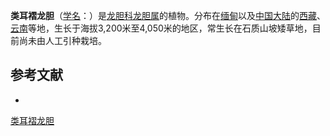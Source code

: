 {{Speciesbox
| name = 类耳褶龙胆
| status = 
| status_system = 
| image =
| genus = Gentiana
| species = otophoroides
| authority = H. Smith
}}

'''类耳褶龙胆'''（[[学名|学名]]：{{lang|la|''Gentiana otophoroides''}}）是[[龙胆科|龙胆科]][[龙胆属|龙胆属]]的植物。分布在[[缅甸|缅甸]]以及[[中国大陆|中国大陆]]的[[西藏|西藏]]、[[云南|云南]]等地，生长于海拔3,200米至4,050米的地区，常生长在石质山坡矮草地，目前尚未由人工引种栽培。

== 参考文献 ==
<div class="references-small">
* {{cite web| url =http://www.bioinfo.cn/db05/KmzwSpecies.php?action=view&id=8095| title =类耳褶龙胆| work =《中国高等植物数据库全库》| publisher =中国科学院微生物研究所| author =昆明植物研究所| accessdate =2009-02-24| deadurl =yes| archiveurl =https://web.archive.org/web/20160305051729/http://www.bioinfo.cn/db05/KmzwSpecies.php?action=view&id=8095| archivedate =2016-03-05}}
</div>
{{Taxonbar|from=Q15227373}}

[[Category:龙胆属|类耳褶龙胆]]


{{植物小作品}}